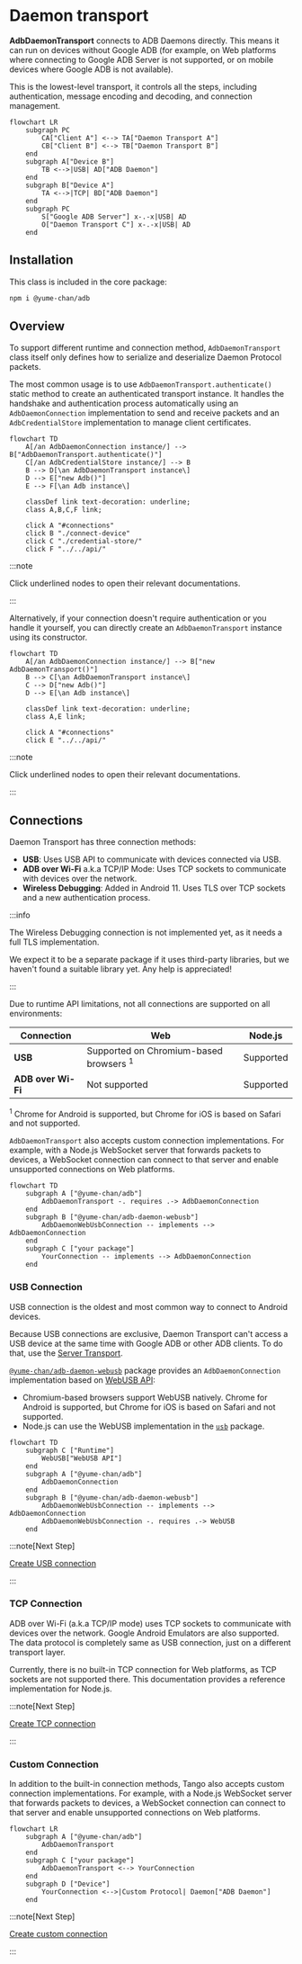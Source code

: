# Daemon transport

**AdbDaemonTransport** connects to ADB Daemons directly. This means it can run on devices without Google ADB (for example, on Web platforms where connecting to Google ADB Server is not supported, or on mobile devices where Google ADB is not available).

This is the lowest-level transport, it controls all the steps, including authentication, message encoding and decoding, and connection management.

```mermaid
flowchart LR
    subgraph PC
        CA["Client A"] <--> TA["Daemon Transport A"]
        CB["Client B"] <--> TB["Daemon Transport B"]
    end
    subgraph A["Device B"]
        TB <-->|USB| AD["ADB Daemon"]
    end
    subgraph B["Device A"]
        TA <-->|TCP| BD["ADB Daemon"]
    end
    subgraph PC
        S["Google ADB Server"] x-.-x|USB| AD
        O["Daemon Transport C"] x-.-x|USB| AD
    end
```

## Installation

This class is included in the core package:

```sh npm2yarn
npm i @yume-chan/adb
```

## Overview

To support different runtime and connection method, `AdbDaemonTransport` class itself only defines how to serialize and deserialize Daemon Protocol packets.

The most common usage is to use `AdbDaemonTransport.authenticate()` static method to create an authenticated transport instance. It handles the handshake and authentication process automatically using an `AdbDaemonConnection` implementation to send and receive packets and an `AdbCredentialStore` implementation to manage client certificates.

```mermaid
flowchart TD
    A[/an AdbDaemonConnection instance/] --> B["AdbDaemonTransport.authenticate()"]
    C[/an AdbCredentialStore instance/] --> B
    B --> D[\an AdbDaemonTransport instance\]
    D --> E["new Adb()"]
    E --> F[\an Adb instance\]

    classDef link text-decoration: underline;
    class A,B,C,F link;

    click A "#connections"
    click B "./connect-device"
    click C "./credential-store/"
    click F "../../api/"
```

:::note

Click underlined nodes to open their relevant documentations.

:::

Alternatively, if your connection doesn't require authentication or you handle it yourself, you can directly create an `AdbDaemonTransport` instance using its constructor.

```mermaid
flowchart TD
    A[/an AdbDaemonConnection instance/] --> B["new AdbDaemonTransport()"]
    B --> C[\an AdbDaemonTransport instance\]
    C --> D["new Adb()"]
    D --> E[\an Adb instance\]

    classDef link text-decoration: underline;
    class A,E link;

    click A "#connections"
    click E "../../api/"
```

:::note

Click underlined nodes to open their relevant documentations.

:::

## Connections

Daemon Transport has three connection methods:

- **USB**: Uses USB API to communicate with devices connected via USB.
- **ADB over Wi-Fi** a.k.a TCP/IP Mode: Uses TCP sockets to communicate with devices over the network.
- **Wireless Debugging**: Added in Android 11. Uses TLS over TCP sockets and a new authentication process.

:::info

The Wireless Debugging connection is not implemented yet, as it needs a full TLS implementation.

We expect it to be a separate package if it uses third-party libraries, but we haven't found a suitable library yet. Any help is appreciated!

:::

Due to runtime API limitations, not all connections are supported on all environments:

| Connection         | Web                                               | Node.js   |
| ------------------ | ------------------------------------------------- | --------- |
| **USB**            | Supported on Chromium-based browsers <sup>1</sup> | Supported |
| **ADB over Wi-Fi** | Not supported                                     | Supported |

<sup>1</sup> Chrome for Android is supported, but Chrome for iOS is based on
Safari and not supported.

`AdbDaemonTransport` also accepts custom connection implementations. For example, with a Node.js WebSocket server that forwards packets to devices, a WebSocket connection can connect to that server and enable unsupported connections on Web platforms.

```mermaid
flowchart TD
    subgraph A ["@yume-chan/adb"]
        AdbDaemonTransport -. requires .-> AdbDaemonConnection
    end
    subgraph B ["@yume-chan/adb-daemon-webusb"]
        AdbDaemonWebUsbConnection -- implements --> AdbDaemonConnection
    end
    subgraph C ["your package"]
        YourConnection -- implements --> AdbDaemonConnection
    end
```

### USB Connection

USB connection is the oldest and most common way to connect to Android devices.

Because USB connections are exclusive, Daemon Transport can't access a USB device at the same time with Google ADB or other ADB clients. To do that, use the [Server Transport](../server/index.mdx).

[`@yume-chan/adb-daemon-webusb`](https://www.npmjs.com/package/@yume-chan/adb-daemon-webusb) package provides an `AdbDaemonConnection` implementation based on [WebUSB API](https://developer.mozilla.org/en-US/docs/Web/API/WebUSB_API):

* Chromium-based browsers support WebUSB natively. Chrome for Android is supported, but Chrome for iOS is based on Safari and not supported.
* Node.js can use the WebUSB implementation in the [`usb`](https://www.npmjs.com/package/usb) package.

```mermaid
flowchart TD
    subgraph C ["Runtime"]
        WebUSB["WebUSB API"]
    end
    subgraph A ["@yume-chan/adb"]
        AdbDaemonConnection
    end
    subgraph B ["@yume-chan/adb-daemon-webusb"]
        AdbDaemonWebUsbConnection -- implements --> AdbDaemonConnection
        AdbDaemonWebUsbConnection -. requires .-> WebUSB
    end
```

:::note[Next Step]

[Create USB connection](./usb/index.mdx)

:::

### TCP Connection

ADB over Wi-Fi (a.k.a TCP/IP mode) uses TCP sockets to communicate with devices over the network. Google Android Emulators are also supported. The data protocol is completely same as USB connection, just on a different transport layer.

Currently, there is no built-in TCP connection for Web platforms, as TCP sockets are not supported there. This documentation provides a reference implementation for Node.js.

:::note[Next Step]

[Create TCP connection](./tcp/enable.mdx)

:::

### Custom Connection

In addition to the built-in connection methods, Tango also accepts custom connection implementations. For example, with a Node.js WebSocket server that forwards packets to devices, a WebSocket connection can connect to that server and enable unsupported connections on Web platforms.

```mermaid
flowchart LR
    subgraph A ["@yume-chan/adb"]
        AdbDaemonTransport
    end
    subgraph C ["your package"]
        AdbDaemonTransport <--> YourConnection
    end
    subgraph D ["Device"]
        YourConnection <-->|Custom Protocol| Daemon["ADB Daemon"]
    end
```

:::note[Next Step]

[Create custom connection](./custom-connection.mdx)

:::
